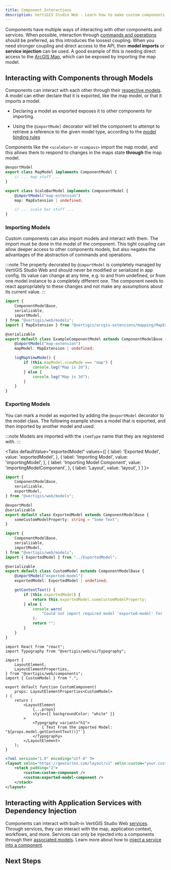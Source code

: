 ```yaml
---
title: Component Interactions
description: VertiGIS Studio Web - Learn how to make custom components interact in with the larger application
---
```



<!-- TODO-API direct link to map model -->

Components have multiple ways of interacting with other components and services. When possible, interaction through [commands and operations](sdk-commands-operations.mdx#running-commands-and-operations) should be preferred, as this introduces the loosest coupling. When you need stronger coupling and direct access to the API, then **model imports** or **service injection** can be used. A good example of this is needing direct access to the [ArcGIS Map](https://developers.arcgis.com/javascript/latest/api-reference/esri-Map.html), which can be exposed by importing the map model.

## Interacting with Components through Models

<!-- TODO-API link to map model and scalebar/compass components once available -->

Components can interact with each other through their [respective models](sdk-components-reference.mdx#models). A model can either declare that it is exported, like the map model, or that it imports a model.

-   Declaring a model as exported exposes it to other components for importing.

-   Using the `@importModel` decorator will tell the component to attempt to retrieve a reference to the given model type, according to the [model binding rules](configuration-advanced-model-binding.mdx)

Components like the `<scalebar>` or `<compass>` import the map model, and this allows them to respond to changes in the maps state **through** the map model.

```ts
@exportModel
export class MapModel implements ComponentModel {
    // ... map stuff ...
}

export class ScaleBarModel implements ComponentModel {
    @importModel("map-extension")
    map: MapExtension | undefined;

    // ... scale bar stuff ...
}
```

### Importing Models

Custom components can also import models and interact with them. The import must be done in the model of the component. This tight coupling can allow deeper access to other components models, but also negates the advantages of the abstraction of commands and operations.

:::note
The property decorated by `@importModel` is completely managed by VertiGIS Studio Web and should never be modified or serialized in app config. Its value can change at any time, e.g. to and from undefined, or from one model instance to a completely different one. The component needs to react appropriately to these changes and not make any assumptions about its current value.
:::

```ts
import {
    ComponentModelBase,
    serializable,
    importModel,
} from "@vertigis/web/models";
import { MapExtension } from "@vertigis/arcgis-extensions/mapping/MapExtension";

@serializable
export default class ExampleComponentModel extends ComponentModelBase {
    @importModel("map-extension")
    mapModel: MapExtension | undefined;

    logMapViewMode() {
        if (this.mapModel.viewMode === "map") {
            console.log("Map is 2d");
        } else {
            console.log("Map is 3d");
        }
    }
}
```

### Exporting Models

You can mark a model as exported by adding the `@exportModel` decorator to the model class. The following example shows a model that is exported, and then imported by another model and used.

:::note
Models are imported with the `itemType` name that they are registered with.
:::

<!-- TODO - live preview for this one but it's not worth a screenshot -->

<Tabs
  defaultValue="exportedModel"
  values={[
    { label: 'Exported Model', value: 'exportedModel', },
    { label: 'Importing Model', value: 'importingModel', },
    { label: 'Importing Model Component', value: 'importingModelComponent', },
    { label: 'Layout', value: 'layout', }
  ]
}>
<TabItem value="exportedModel">

```ts title="src/components/ExportedModel/ExportedModel.ts"
import {
    ComponentModelBase,
    serializable,
    exportModel,
} from "@vertigis/web/models";

@exportModel
@serializable
export default class ExportedModel extends ComponentModelBase {
    someCustomModelProperty: string = "Some Text";
}
```

</TabItem>
<TabItem value="importingModel">

```ts title="src/components/CustomComponent/CustomModel.ts"
import {
    ComponentModelBase,
    serializable,
    importModel,
} from "@vertigis/web/models";
import { ExportedModel } from "../ExportedModel";

@serializable
export default class CustomModel extends ComponentModelBase {
    @importModel("exported-model")
    exportedModel: ExportedModel | undefined;

    getContentText() {
        if (this.exportedModel) {
            return this.exportedModel.someCustomModelProperty;
        } else {
            console.warn(
                "Could not import required model 'exported-model' for 'CustomModel'"
            );
            return "";
        }
    }
}
```

</TabItem>
<TabItem value="importingModelComponent">

```tsx title="src/components/importedModel/ExportedModelComponent.tsx"
import React from "react";
import Typography from "@vertigis/web/ui/Typography";

import {
    LayoutElement,
    LayoutElementProperties,
} from "@vertigis/web/components";
import { CustomModel } from ".";

export default function CustomComponent(
    props: LayoutElementProperties<CustomModel>
) {
    return (
        <LayoutElement
            {...props}
            style={{ backgroundColor: "white" }}
        >
            <Typography variant="h1">
                {`Text From the imported Model: "${props.model.getContentText()}"`}
            </Typography>
        </LayoutElement>
    );
}
```

</TabItem>
<TabItem value="layout">

```xml title="app/layout.xml"
<?xml version="1.0" encoding="utf-8" ?>
<layout xmlns="https://geocortex.com/layout/v1" xmlns:custom="your.custom.namespace">
    <stack padding="2">
        <custom:custom-component />
        <custom:exported-model-component />
    </stack>
</layout>
```

</TabItem>
</Tabs>

## Interacting with Application Services with Dependency Injection

Components can interact with built-in VertiGIS Studio Web [services](sdk-services-overview.mdx). Through services, they can interact with the map, application context, workflows, and more. Services can only be injected into a components through their [associated models](sdk-components-reference.mdx#models). Learn more about how to [inject a service into a component](sdk-components-injecting-services.mdx).

## Next Steps

<UseCaseContainer>
    <UseCaseCard
        title="Build a Custom Component that Imports the Map Model"
        description="Follow step by step instructions to import the map model into a custom component"
        link={useBaseUrl("docs/web/tutorial-import-map-model")}
    />
    <UseCaseCard
        title="Learn how to Interact with Services"
        description="Learn about how components can interact with built-in or custom services"
        link={useBaseUrl(
            "docs/web/sdk-components-injecting-services"
        )}
    />
    <UseCaseCard
        title="Learn how Components are Bound to Models in the Layout"
        description="Learn how layout structure can be used to bind components to their required models"
        link={useBaseUrl(
            "docs/web/configuration-advanced-model-binding"
        )}
    />
</UseCaseContainer>
